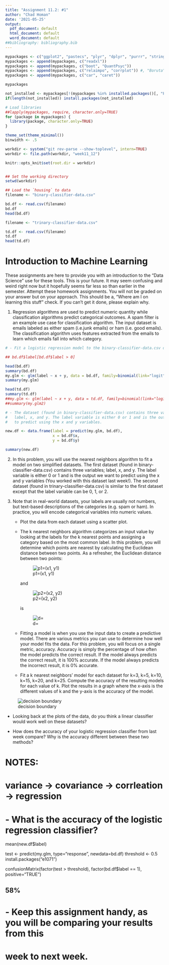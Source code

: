```yaml
---
title: "Assignment 11.2: #1"
author: "Chad Homan"
date: '2021-05-25'
output:
  pdf_document: default
  html_document: default
  word_document: default
##bibliography: bibliography.bib
---
```


```r
mypackages <- c("ggplot2", "pastecs", "plyr", "dplyr", "purrr", "stringr")
mypackages <- append(mypackages, c("readxl"))
mypackages <- append(mypackages, c("boot", "QuantPsyc"))
mypackages <- append(mypackages, c("relaimpo", "corrplot")) #, "Boruta"))
mypackages <- append(mypackages, c("car", "caret"))

mypackages

not_installed <- mypackages[!(mypackages %in% installed.packages()[, "Package"])]
if(length(not_installed)) install.packages(not_installed)

# Load libraries
##lapply(mypackages, require, character.only=TRUE)
for (package in mypackages) {
  library(package, character.only=TRUE)
}

theme_set(theme_minimal())
binwidth <- .5

workdir <- system("git rev-parse --show-toplevel", intern=TRUE)
workdir <- file.path(workdir, "week11_12")

knitr::opts_knit$set(root.dir = workdir) 


## Set the working directory
setwd(workdir)

## Load the `housing` to data
filename <- "binary-classifier-data.csv"

bd.df <- read.csv(filename)
bd.df
head(bd.df)

filename <- "trinary-classifier-data.csv"

td.df <- read.csv(filename)
td.df
head(td.df)
```

# Introduction to Machine Learning

These assignments are here to provide you with an introduction to the “Data 
Science” use for these tools. This is your future. It may seem confusing and 
weird right now but it hopefully seems far less so than earlier in the semester.
Attempt these homework assignments. You will not be graded on your answer but on
your approach. This should be a, “Where am I on learning this stuff” check. If 
you can’t get it done, please explain why.

1. Regression algorithms are used to predict numeric quantity while classification
   algorithms predict categorical outcomes. A spam filter is an example use case
   for classification algorithm. The input dataset is emails labeled as either 
   spam (i.e.junk emails) or ham (i.e. good emails). The classification algorithm
   uses features extracted from the emails to learn which emails fall into which
   category.
   
```r
# - Fit a logistic regression model to the binary-classifier-data.csv dataset

## bd.df$label[bd.df$label > 0]

head(bd.df)
summary(bd.df)
my.glm <- glm(label ~ x + y, data = bd.df, family=binomial(link="logit"))
summary(my.glm)
```

```r
head(td.df)
summary(td.df)
##my.glm <- glm(label ~ x + y, data = td.df, family=binomial(link="logit"))
##summary(my.glm2)
```

```r
# - The dataset (found in binary-classifier-data.csv) contains three variables;
#   label, x, and y. The label variable is either 0 or 1 and is the output we want
#   to predict using the x and y variables.

new.df <- data.frame(label = predict(my.glm, bd.df),
                     x = bd.df$x,
                     y = bd.df$y)

summary(new.df)
```

2. In this problem, you will use the nearest neighbors algorithm to fit a model 
on two simplified datasets. The first dataset (found in binary-classifier-data.csv)
contains three variables; label, x, and y. The label variable is either 0 or 1
and is the output we want to predict using the x and y variables (You worked with
this dataset last week!). The second dataset (found in trinary-classifier-data.csv)
is similar to the first dataset except that the label variable can be 0, 1, or 2.

3. Note that in real-world datasets, your labels are usually not numbers, but text-based descriptions of the categories (e.g. spam or ham). In practice, you 
will encode categorical variables into numeric values.
   - Plot the data from each dataset using a scatter plot.
   
   - The k nearest neighbors algorithm categorizes an input value by looking at 
   the labels for the k nearest points and assigning a category based on the most
   common label. In this problem, you will determine which points are nearest by
   calculating the Euclidean distance between two points. As a refresher, the 
   Euclidean distance between two points:

     ![p1=(x1, y1)](./images/p1.png)

     and

     ![p2=(x2, y2)](./images/p2.png)

     is
 
     ![d=](./images/d1.png)

   - Fitting a model is when you use the input data to create a predictive model.
   There are various metrics you can use to determine how well your model fits
   the data. For this problem, you will focus on a single metric, accuracy. 
   Accuracy is simply the percentage of how often the model predicts the correct
   result. If the model always predicts the correct result, it is 100% accurate. 
   If the model always predicts the incorrect result, it is 0% accurate.

   - Fit a k nearest neighbors’ model for each dataset for k=3, k=5, k=10, k=15,
   k=20, and k=25. Compute the accuracy of the resulting models for each value 
   of k. Plot the results in a graph where the x-axis is the different values of
   k and the y-axis is the accuracy of the model.

![decision boundary](./images/decision_boundary.png)

   - Looking back at the plots of the data, do you think a linear classifier 
   would work well on these datasets?

   - How does the accuracy of your logistic regression classifier from last week
   compare?  Why is the accuracy different between these two methods?


################################################################################################################################################


# NOTES:
# variance -> covariance -> corrleation -> regression
# 





#   - What is the accuracy of the logistic regression classifier?
mean(new.df$label)


test <- predict(my.glm, type="response", newdata=bd.df)
threshold <- 0.5
install.packages("e1071")

confusionMatrix(factor(test > threshold), factor(bd.df$label == 1), positive="TRUE")

## 58%

#   - Keep this assignment handy, as you will be comparing your results from this
#     week to next week.

